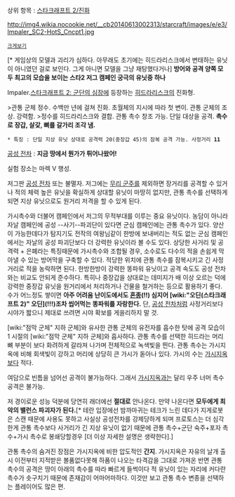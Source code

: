 상위 항목 : [[스타크래프트 2/진화]]

http://img4.wikia.nocookie.net/__cb20140613002313/starcraft/images/e/e3/Impaler_SC2-HotS_Cncpt1.jpg

 [http://vignette4.wikia.nocookie.net/starcraft/images/e/e3/Impaler_SC2-HotS_Cncpt1.jpg/revision/latest?cb=20140613002313 크게보기]
[* 게임상의 모델과 괴리가 심하다. 아무래도 초기에는 히드라리스크에서 변태하는 유닛이 아니였던 걸로 보인다. 그게 아니면 모델을 그냥 재탕했다거나]
'''방어와 공격 양쪽 모두 최고의 모습을 보이는 스타2 저그 캠페인 궁극의 유닛중 하나'''

Impaler.[[스타크래프트 2: 군단의 심장]]에 등장하는 [[히드라리스크]]의 진화형.


>관통 군체 정수. 수백만 년에 걸쳐 진화. 초월체의 지시에 따라 첫 변이. 관통 군체의 조상. 강력함.
>정수를 히드라리스크와 결합. 관통 촉수 창조 가능. 단일 대상을 공격. '''촉수로 장갑, 살갗, 뼈를 갈가리 조각 냄.'''
 * 특징 : 단일 지상 유닛 상대로 공격력 20(중장갑 45)의 잠복 공격 가능. 사정거리 '''11'''

[[공성 전차]] : '''지금 땅에서 뭔가가 튀어나왔어!'''

실험 장소는 마렉 Ⅴ 행성.

저그판 [[공성 전차]] 또는 불멸자. 저그에는 [[무리 군주]]를 제외하면 장거리를 공격할 수 있거나 적의 체력 높은 유닛을 확실하게 상대할 유닛이 마땅히 없지만, 관통 촉수를 선택하게 되면 지상 유닛으로도 원거리 저격을 할 수 있게 된다. 

가시촉수와 더불어 캠페인에서 저그의 무적부대를 이루는 중요 유닛이다. 농담이 아니라 자날 캠페인에 공성 --사기--파괴단이 있다면 군심 캠페인에는 관통 촉수가 있다. 양산이 가능한데다가 탐지기도 전작의 여왕님같이 한방에 보내버리는 적도 없는 군심 캠페인에서는 자날의 공성 파괴단보다 더 강력한 유닛이라 볼 수도 있다. 상당한 사거리 및 공격력 + 은폐라는 특징때문에 가시촉수와 조합될 경우, 소수로도 다수의 적을 손쉽게 막아낼 수 있는 방어막을 구축할 수 있다. 적당한 위치에 관통 촉수를 잠복시키고 긴 사정거리로 적을 농락하면 된다. 한방한방이 강력한 똥파워 유닛이고 공격 속도도 공성 전차와는 비교도 안되게 준수하다. 특히나 중장갑을 상대로는 데미지가 배 이상 오르는 덕에 강력한 중장갑 유닛을 원거리에서 처리하거나 건물을 철거하는 등으로 활용하기 좋다. 수가 어느정도 쌓이면 '''아주 어려움 난이도에서도 [[혼종]](!!) 심지어 [wiki:"오딘(스타크래프트 2)" 오딘](!!!)조차 씹어먹는 똥파워를 자랑한다.''' 단, [[공성 전차]]처럼 사정거리보다 시야가 짧으니 제대로 쓰려면 시야 확보를 게을리하지 말 것.

[wiki:"점막 군체" 지하 군체]와 유사한 관통 군체의 유전자를 흡수한 탓에 공격 모습이 1 시절의 [wiki:"점막 군체" 지하 군체]와 흡사하다. 관통 촉수를 선택한 히드라는 머리뼈 부분이 보다 화려하게 갈라져 나가며 전체적으로 녹색빛을 띈다. 관통 촉수는 가시지옥에 비해 회색빛이 강하고 머리에 상당히 큰 가시가 돋아나 있다. 가시의 수는 [[가시지옥]]보다 적다.

여담으로 빈틈을 넘어선 공격이 불가능하다. 그래서 [[가시지옥]]과는 달리 우주 너머 촉수 공격은 불가능.

저 경이로운 성능 덕분에 당연히 래더에선 '''절대로''' 안나온다. 만약 나온다면 '''모두에게 최악의 밸런스 파괴자가 된다.'''[* 테란 입장에선 밤까마귀는 테크가 느린 데다가 지게로봇은 스캔 때문에 사용도 못하고 사실상 공성전차를 강제당하게 되며 프로토스는 더 심각한게 관통 촉수보다 사거리가 긴 지상 유닛이 없기 때문에 관통 촉수+군단 숙주+포자 촉수+가시 촉수로 봉쇄당할경우 [더 이상 자세한 설명은 생략한다].]

관통 촉수의 숨겨진 장점은 가시지옥에 비한 압도적인 '''간지'''. 가시지옥은 자유의 날개 출시 이전부터 지적받은 볼품없다못해 하품이 나오는 타격감을 그대로 가져온 반면 관통 촉수의 공격은 땅이 아래의 촉수를 따라 빠르게 들썩이다 적 유닛이 있는 자리에 커다란 촉수가 솟구치기 때문에 존재감이 어마어마하다. 이것만 보고 관통 촉수 변종을 선택하는 플레이어도 많은 편.

